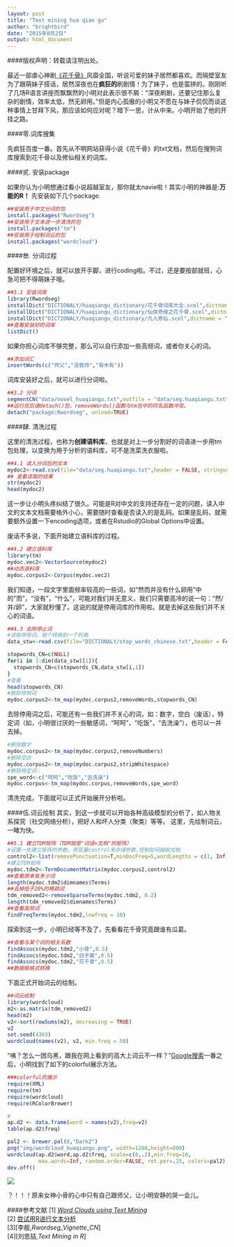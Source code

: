 ```yaml
---
layout: post
title: "Text mining hua qian gu"
author: "brightbird"
date: "2015年8月2日"
output: html_document
---
```


####版权声明：转载请注明出处。

  
  
  最近一部虐心神剧[《花千骨》](http://baike.baidu.com/subview/3214193/12258556.htm)风靡全国，听说可爱的妹子居然都喜欢。而隔壁室友为了跟萌妹子搭话，居然深夜也在**疯狂的**刷剧情！为了妹子，也是蛮拼的。刚刚听了几场R语言讲座而飘飘然的小明对此表示很不屑：“深夜刷剧，还要记住那么复杂的剧情，效率太低，然无卵用。”但是内心孤傲的小明又不愿在与妹子侃侃而谈这种事情上甘拜下风，那应该如何应对呢？暗下一思，计从中来。小明开始了他的开挂之路。
  
####零.词库搜集

  先疯狂百度一番。首先从不明网站获得小说《花千骨》的txt文档，然后在搜狗词库搜索到花千骨以及修仙相关的词库。

####贰. 安装package

  如果你认为小明想通过看小说超越室友，那你就太navie啦！其实小明的神器是:**万能的R！**
  先安装如下几个package.
```r
##安装用于中文分词的包
install.packages("Rwordseg")
##安装用于文本进一步清洗的包
install.packages("tm")
##安装用于绘制词云的包
install.packages("wordcloud")
```

####叁. 分词过程

  配置好环境之后，就可以放开手脚，进行coding啦。不过，还是要按部就班，心急可把不得萌妹子哦。
```r
##3.1 安装词库
library(Rwordseg)
installDict("DICTIONALY/huaqiangu_dictionary/花千骨词库大全.scel",dictname = "huaqiangu1")
installDict("DICTIONALY/huaqiangu_dictionary/仙侠奇缘之花千骨.scel",dictname = "huaqiangu2")
installDict("DICTIONALY/huaqiangu_dictionary/凡人修仙.scel",dictname = "huaqiangu3")
##查看安装好的词库
listDict()
```

  如果你担心词库不够完整，那么可以自行添加一些高频词，或者你关心的词。
```r
##添加词汇
insertWords(c("师父","没我帅","有木有"))
```
  词库安装好之后，就可以进行分词啦。
```r
##3.2 分词
segmentCN("data/novel_huaqiangu.txt",outfile = "data/seg.huaqiangu.txt")
##运行完后请detach()包，removeWords()函数与tm包中的同名函数冲突。
detach("package:Rwordseg", unload=TRUE)
```

####肆. 清洗过程

  这里的清洗过程，也称为**创建语料库**，也就是对上一步分割好的词语进一步用tm包处理，以变换为用于分析的语料库，可不是洗菜洗衣服啦。
```r
##4.1 读入分词后的文本
mydoc2<-read.csv(file="data/seg.huaqiangu.txt",header = FALSE, stringsAsFactors =FALSE,sep ="",encoding = "UTF-8")
## 查看读取的结果
str(mydoc2)
head(mydoc2)
```
  这一步让小明头疼纠结了很久。可能是R对中文的支持还存在一定的问题，读入中文的文本文档需要格外小心，需要随时查看是否读入的是乱码。如果是乱码，就需要额外设置一下encoding选项，或者在Rstudio的Global Options中设置。
  
  废话不多说，下面开始建立语料库的过程。
```r
##4.2 建立语料库
library(tm)
mydoc.vec2<-VectorSource(mydoc2)
##动态语料库
mydoc.corpus2<-Corpus(mydoc.vec2)
```

  我们知道，一段文字里面频率较高的一些词，如“然而并没有什么卵用”中的"而"，"没有"，“什么”，可能对我们并无意义，我们只需要高冷的说一句：“然/并/卵”，大家就秒懂了。这说的就是停用词库的作用啦。就是去掉这些我们并不关心的词语。
```r
##4.3 去除停止词
#读取停用词，挨个转换到一个列表
data_stw<-read.csv(file="DICTIONALY/stop_words_chinese.txt",header = FALSE, stringsAsFactors =FALSE,sep ="")

stopwords_CN=c(NULL)
for(i in 1:dim(data_stw)[1]){
  stopwords_CN=c(stopwords_CN,data_stw[i,1])
}
#查看
head(stopwords_CN)
#删除停用词
mydoc.corpus2<-tm_map(mydoc.corpus2,removeWords,stopwords_CN)
```
  去除停用词之后，可能还有一些我们并不关心的词，如：数字，空白（废话），特定词（如，小明很讨厌的一些敏感词，“呵呵”，"吃饭"，"去洗澡"），也可以一并去掉。
  
```r
#删除数字
mydoc.corpus2<-tm_map(mydoc.corpus2,removeNumbers)   
#删除空白
mydoc.corpus2<-tm_map(mydoc.corpus2,stripWhitespace)              
#删除特定词：
spe_word<-c("呵呵","吃饭","去洗澡")
mydoc.corpus<-tm_map(mydoc.corpus,removeWords,spe_word)
```
  清洗完成，下面就可以正式开始展开分析啦。

####伍.词云绘制
  其实，到这一步就可以开始各种高级模型的分析了，如人物关系探究（社交网络分析），把好人和坏人分类（聚类）等等。
  这里，先绘制词云，一睹为快。
```r
##5.1 建立TDM矩阵（TDM就是"词语×文档"的矩阵）
#设置一些建立矩阵的参数，用变量control来存储参数,控制如何抽取文档
control2<-list(removePunctuation=T,minDocFreq=5,wordLengths = c(1, Inf))    
#建立TDM矩阵
mydoc.tdm2<-TermDocumentMatrix(mydoc.corpus2,control2)
##查看原来有多少词
length(mydoc.tdm2$dimnames$Terms)  
##去掉低于20%的稀疏词
tdm_removed2<-removeSparseTerms(mydoc.tdm2, 0.2) 
length(tdm_removed2$dimnames$Terms)
##查看高频词
findFreqTerms(mydoc.tdm2,lowfreq = 10)

```
  
  探索到这一步，小明已经等不及了，先看看花千骨究竟跟谁有瓜葛。
```r
##查看与某个词的相关系数
findAssocs(mydoc.tdm2,"小骨",0.5)
findAssocs(mydoc.tdm2,"白子画",0.5)
findAssocs(mydoc.tdm2,"花千骨",0.5)
##数据框格式转换

```

  下面正式开始词云的绘制。  
```r
##词云绘制
library(wordcloud)
m2<-as.matrix(tdm_removed2)
head(m2)
v2<-sort(rowSums(m2), decreasing = TRUE)
v2
set.seed(4363)
wordcloud(names(v2), v2, min.freq = 50)
```
  “咦？怎么一团乌黑，跟我在网上看到的高大上词云不一样？”[Google搜索](http://www.r-bloggers.com/word-clouds-using-text-mining/)一番之后，小明找到了如下的colorful展示方法。
```r
###colorful的展示
require(XML)
require(tm)
require(wordcloud)
require(RColorBrewer)

# 
ap.d2 <- data.frame(word = names(v2),freq=v2)
table(ap.d2$freq)

pal2 <- brewer.pal(8,"Dark2")
png("img/wordcloud_huaqiangu.png", width=1280,height=800)
wordcloud(ap.d2$word,ap.d2$freq, scale=c(8,.2),min.freq=10,
          max.words=Inf, random.order=FALSE, rot.per=.15, colors=pal2)
dev.off()

```
![](img/wordcloud_huaqiangu.png)  

  ？！！！原来女神小骨的心中只有自己跟师父，让小明安静的哭一会儿。
  
  
  
####参考文献
[1] [_Word Clouds using Text Mining_](http://www.r-bloggers.com/word-clouds-using-text-mining/)  
[2] [尝试用R进行文本分析](http://blog.sina.com.cn/s/blog_54f07aba0102vfsw.html)  
[3][李舰,_Rwordseg_Vignette_CN_]    
[4][刘思喆,_Text Mining in R_]    
  
  
